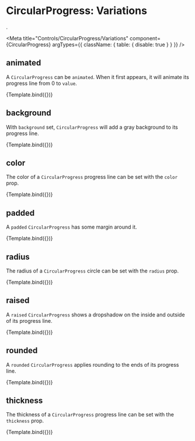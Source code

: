 
# CircularProgress: Variations
.

<Meta 
  title="Controls/CircularProgress/Variations" 
  component={CircularProgress}
  argTypes={{
    className: { table: { disable: true } }
  }}
/>


## animated

A `CircularProgress` can be `animated`. When it first appears, it will 
animate its progress line from 0 to `value`.

<Canvas>
  <Story
    name="animated"
    args={{animated: true, value: 50}}>
    {Template.bind({})}
  </Story>
</Canvas>

## background 

With `background` set, `CircularProgress` will add a gray background to 
its progress line.

<Canvas>
  <Story
    name="background"
    args={{background: true, value: 25}}>
    {Template.bind({})}
  </Story>
</Canvas>

## color 

The color of a `CircularProgress` progress line can be set with the 
`color` prop.

<Canvas>
  <Story
    name="color"
    args={{color: 'green', value: 33}}>
    {Template.bind({})}
  </Story>
</Canvas>

## padded 

A `padded` `CircularProgress` has some margin around it.

<Canvas>
  <Story
    name="padded"
    args={{padded: true, value: 50}}>
    {Template.bind({})}
  </Story>
</Canvas>

## radius 

The radius of a `CircularProgress` circle can be set with the `radius` 
prop.

<Canvas>
  <Story
    name="radius"
    args={{radius: 80, value: 95}}>
    {Template.bind({})}
  </Story>
</Canvas>

## raised 

A `raised` `CircularProgress` shows a dropshadow on the inside and 
outside of its progress line.

<Canvas>
  <Story
    name="raised"
    args={{raised: true, value: 45}}>
    {Template.bind({})}
  </Story>
</Canvas>

## rounded 

A `rounded` `CircularProgress` applies rounding to the ends of its 
progress line.

<Canvas>
  <Story
    name="rounded"
    args={{rounded: true, value: 50}}>
    {Template.bind({})}
  </Story>
</Canvas>

## thickness 

The thickness of a `CircularProgress` progress line can be set with 
the `thickness` prop.

<Canvas>
  <Story
    name="thickness"
    args={{thickness: 12, value: 50}}>
    {Template.bind({})}
  </Story>
</Canvas>

